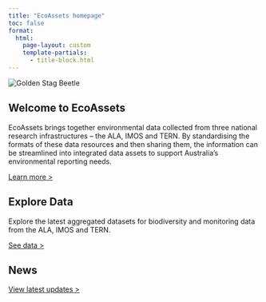 ```yaml
---
title: "EcoAssets homepage"
toc: false
format:
  html:
    page-layout: custom
    template-partials: 
      - title-block.html
---
```


:::{.hero-container}
:::{.hero-image}
![](images/beetle.jpg "Golden Stag Beetle")
:::
:::

:::{#welcome .home-container-green}
## Welcome to EcoAssets <!-- {.hidden} -->

EcoAssets brings together environmental data collected from three national research infrastructures – the ALA, IMOS and TERN. By standardising the formats of these data resources and then sharing them, the information can be streamlined into integrated data assets to support Australia's environmental reporting needs.

[Learn more >](about.qmd)
:::

:::{#explore-data}
## Explore Data

Explore the latest aggregated datasets for biodiversity and monitoring data from the ALA, IMOS and TERN.

[See data >](data.qmd)
:::

:::{#news .home-container-green}
## News

[View latest updates >](news.qmd)
:::
